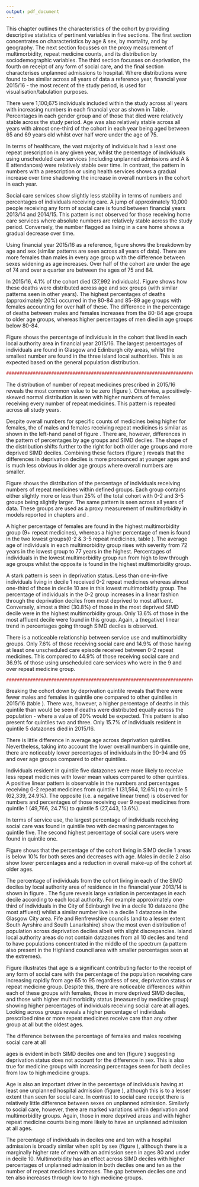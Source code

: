 ```yaml
---
output: pdf_document
---
```


\chapter{Results 1 - Descriptive statistics}\label{ch:results-1}
\thispagestyle{empty}

This chapter outlines the characteristics of the cohort by providing descriptive statistics of pertinent variables in five sections. The first section concentrates on characteristics by age & sex, by mortality, and by geography.  The next section focusses on the proxy measurement of multimorbidity, repeat medicine counts, and its distribution by sociodemographic variables. The third section focusses on deprivation, the fourth on receipt of any form of social care, and the final section characterises unplanned admissions to hospital. Where distributions were found to be similar across all years of data a reference year, financial year 2015/16 - the most recent of the study period, is used for visualisation/tabulation purposes.

\section{Age, sex, mortality, and geography}\label{sec:results1-descr}

\subsection{Participants}\label{subsec:results1-particp}

\begin{table}[h]
\centering
\resizebox{\textwidth}{!}{%
\begin{threeparttable}
\begin{tabular}{@{}llrrrrr@{}}
\toprule
\textbf{Variable} & \textbf{Value} & \textbf{2011/12} & \textbf{2012/13} & \textbf{2013/14} & \textbf{2014/15} & \textbf{2015/16} \\ \midrule
\textbf{N in cohort} &  & 870923 & 895113 & 908300 & 920647 & 924323 \\
\textbf{N died} &  & 35874 (4.1) & 41702 (4.7) & 39346 (4.3) & 42365 (4.6) & 37992 (4.1) \\
\textbf{Sex} & Male & 382598 (43.9) & 395927 (44.2) & 404478 (44.5) & 412128 (44.8) & 415968 (45.0) \\
\textbf{} & Female & 488325 (56.1) & 499186 (55.8) & 503822 (55.5) & 508519 (55.2) & 508355 (55.0) \\
\textbf{Age (years)} & Mean (SD) & 74.8 (7.4) & 74.7 (7.4) & 74.7 (7.4) & 74.7 (7.4) & 74.7 (7.4) \\
\textbf{Age group (years)} & 65-69 & 256764 (29.5) & 269044 (30.1) & 274946 (30.3) & 278708 (30.3) & 282563 (30.6) \\
\textbf{} & 70-74 & 206133 (23.7) & 208831 (23.3) & 211466 (23.3) & 214391 (23.3) & 215895 (23.4) \\
\textbf{} & 75-79 & 170455 (19.6) & 173475 (19.4) & 175402 (19.3) & 176749 (19.2) & 175279 (19.0) \\
\textbf{} & 80-84 & 124680 (14.3) & 127608 (14.3) & 128500 (14.1) & 130149 (14.1) & 130135 (14.1) \\
\textbf{} & 85-89 & 73705 (8.5) & 74938 (8.4) & 75992 (8.4) & 77620 (8.4) & 77694 (8.4) \\
\textbf{} & 90-94 & 30737 (3.5) & 32712 (3.7) & 33711 (3.7) & 34149 (3.7) & 33428 (3.6) \\
\textbf{} & 95 plus & 8449 (1.0) & 8505 (1.0) & 8283 (0.9) & 8881 (1.0) & 9329 (1.0) \\
\textbf{N with  \textgreater{}=1 repeat medicine} &  & 775647 (89.1) & 795502 (88.9) & 807927 (88.9) & 818717 (88.9) & 821862 (88.9) \\
\textbf{Receiving social care} &  & 88036 (10.1) & 95827 (10.7) & 95128 (10.1) & 106242 (11.1) & 107441 (11.6) \\
\textbf{Receiving home care} &  & 41642 (4.8) & 42149 (4.7) & 42746 (4.7) & 42232 (4.6) & 41172 (4.5) \\
\textbf{Resident in care home} &  & 36514 (4.4) & 33293 (4.0) & 31397 (3.7) & 29107 (3.3) & 28156 (3.2) \\
\textbf{\textgreater{}= 1 USC episode} &  & 259147 (29.8) & 272580 (30.5) & 270874 (29.8) & 289539 (31.4) & 285059 (30.8) \\
\textbf{\textgreater{}=1 hospital admission} &  & 133158 (15.3) & 141873 (15.8) & 141746 (15.6) & 147779 (16.1) & 145770 (15.8) \\
\textbf{\textgreater{}=1 A \& E attendance} &  & 172754 (19.8) & 181732 (20.3) & 184101 (20.3) & 190588 (20.7) & 185767 (20.1) \\ \bottomrule
\end{tabular}%
\begin{tablenotes}
\item \footnotesize{All values n(\%) unless otherwise stated}
\item \footnotesize{\emph{Column}-wise percentages within grouped variables}
\end{tablenotes}
\end{threeparttable}%
}
\caption{Characteristics of study population}
\label{tab:results1-cohorttab}
\end{table}

There were 1,100,675 individuals included within the study across all years with increasing numbers in each financial year as shown in Table \ref{tab:results1-cohorttab}.  Percentages in each gender group and of those that died were relatively stable across the study period. Age was also relatively stable across all years with almost one-third of the cohort in each year being aged between 65 and 69 years old whilst over half were under the age of 75. 

In terms of healthcare, the vast majority of individuals had a least one repeat prescription in any given year, whilst the percentage of individuals using unscheduled care services (including unplanned admissions and A & E attendances) were relatively stable over time. In contrast, the pattern in \emph{absolute} numbers with a prescription or using health services shows a gradual increase over time shadowing the increase in overall numbers in the cohort in each year.  

Social care services show slightly less stability in terms of numbers and percentages of individuals receiving care. A jump of approximately 10,000 people receiving any form of social care is found between financial years 2013/14 and 2014/15. This pattern is not observed for those receiving home care services where absolute numbers are relatively stable across the study period. Conversely, the number flagged as living in a care home shows a gradual decrease over time.   

\FloatBarrier
\subsection{Age and sex}\label{subsec:results1-age-sex}

\begin{figure}[]
  \centering
    \includegraphics{figures/chapter-results-1/02_age_sex_plot.pdf}
    \caption{Age and sex distribution. N = 924,323}
    \label{fig:results1-age-sex}
\end{figure}

Using financial year 2015/16 as a reference, figure \ref{fig:results1-age-sex} shows the breakdown by age and sex (similar patterns are seen across all years of data). There are more females than males in every age group with the difference between sexes widening as age increases. Over half of the cohort are under the age of 74 and over a quarter are between the ages of 75 and 84. 

\FloatBarrier
\subsection{Mortality}\label{subsec:results1-mortality}

\begin{figure}[h]
  \centering
    \includegraphics{figures/chapter-results-1/03_deaths_plot.pdf}
    \caption{Mortality. N = 37,992}
    \label{fig:results1-mortality}
\end{figure}

In 2015/16, 4.1% of the cohort died (37,992 individuals). Figure \ref{fig:results1-mortality} shows how these deaths were distributed across age and sex groups (with similar patterns seen in other years). The highest percentages of deaths (approximately 20%) occurred in the 80-84 and 85-89 age groups with females accounting for over half of these. The difference in the percentage of deaths between males and females increases from the 80-84 age groups to older age groups, whereas higher percentages of men died in age groups below 80-84.


\FloatBarrier
\subsection{Local authorities}\label{subsec:results1-la}

Figure \ref{fig:results1-la} shows the percentage of individuals in the cohort that lived in each local authority area in financial year 2015/16. The largest percentages of individuals are found in Glasgow and Edinburgh city areas, whilst the smallest number are found in the three island local authorities. This is as expected based on the general population distribution. 

\begin{figure}[h]
  \centering
    \includegraphics{figures/chapter-results-1/04_la_count.pdf}
    \caption{Distribution of cohort by local authority. N = 924,323}
    \label{fig:results1-la}
\end{figure}

```r
##################################################################################################
```
\FloatBarrier
\section{Repeat medicines}\label{sec:results1-mm-meds}
\subsection{Distribution by sex}\label{subsec:results1-meds-sex}

The distribution of number of repeat medicines prescribed in 2015/16 reveals the most common value to be zero (figure \ref{fig:results1-meds-hist}). Otherwise, a positively-skewed normal distribution is seen with higher numbers of females receiving every number of repeat medicines. This pattern is repeated across all study years.     

\begin{figure}[h]
  \centering
    \includegraphics{figures/chapter-results-1/10_total_meds_hist_2.pdf}
    \caption{Number of individuals receiving specific counts of repeat medicines. N = 924,323}
    \label{fig:results1-meds-hist}
\end{figure}

\FloatBarrier
\subsection{Percentage by sex, age group, and deprivation}\label{subsec:results1-meds-age}

\begin{figure}[h]
  \centering
    \includegraphics{figures/chapter-results-1/combined_meds_plot.pdf}
    \caption{Percetnage of individuals receiving repeat medicines}
    \label{fig:results1-meds-age-grp}
\end{figure}

Despite overall numbers for specific counts of medicines being higher for females, the \emph{percentage} of males and females receiving repeat medicines is similar as shown in the left-hand panel of figure \ref{fig:results1-meds-age-grp}. There are, however, differences in the pattern of percentages by age groups and SIMD deciles. The shape of the distribution shifts further to the right for both older age groups and more deprived SIMD deciles. Combining these factors (figure \ref{fig:results1-meds-simd-age}) reveals that the differences in deprivation deciles is more pronounced at younger ages and is much less obvious in older age groups where overall numbers are smaller.    

\begin{figure}[h]
  \centering
    \includegraphics{figures/chapter-results-1/meds_simd_age_plot.pdf}
    \caption{Repeat medicines by age group and SIMD decile}
    \label{fig:results1-meds-simd-age}
\end{figure}

\FloatBarrier
\subsection{Multimorbidity (repeat medicine) groups}\label{subsec:results1-meds}

\begin{figure}[h]
  \centering
    \includegraphics{figures/chapter-results-1/08_pis_group_plot.pdf}
    \caption{Distribution of repeat medicines by group (labelling needs changed)}
    \label{fig:results1-meds-grp}
\end{figure}

Figure \ref{fig:results1-meds-grp} shows the distribution of the percentage of individuals receiving numbers of repeat medicines within defined groups. Each group contains either slightly more or less than 25% of the total cohort with 0-2 and 3-5 groups being slightly larger. The same pattern is seen across all years of data. These groups are used as a proxy measurement of multimorbidity in models reported in chapters \ref{ch:res2} and \ref{ch:res-3}. 

\begin{table}[]
\centering
\resizebox{\textwidth}{!}{%
\begin{threeparttable}
\begin{tabular}{@{}llrrrrr@{}}
\toprule
\textbf{Variable} & \textbf{Value} & \textbf{\begin{tabular}[c]{@{}r@{}}Repeat Meds:\\ 0-2\end{tabular}} & \textbf{\begin{tabular}[c]{@{}r@{}}Repeat Meds:\\ 3-5\end{tabular}} & \textbf{\begin{tabular}[c]{@{}r@{}}Repeat Meds:\\ 6-8\end{tabular}} & \textbf{\begin{tabular}[c]{@{}r@{}}Repeat Meds:\\ 9+\end{tabular}} & \textbf{Total} \\ \midrule
\textbf{Sex} & Male & 117562 (28.3) & 119689 (28.8) & 94790 (22.8) & 83927 (20.2) & 415968 \\
\textbf{} & Female & 132807 (26.1) & 141500 (27.8) & 116330 (22.9) & 117718 (23.2) & 508355 \\
\textbf{Mortality} & Dead & 8326 (21.9) & 9182 (24.2) & 8657 (22.8) & 11827 (31.1) & 37992 \\
\textbf{} & Alive & 242043 (27.3) & 252007 (28.4) & 202463 (22.8) & 189818 (21.4) & 886331 \\
\textbf{Age} & Mean (SD) & 72 (6.3) & 74.4 (7.2) & 76.3 (7.6) & 77 (7.5) &  \\
\textbf{Age group} & 65-69 & 113437 (40.1) & 81178 (28.7) & 48460 (17.2) & 39488 (14.0) & 282563 \\
\textbf{} & 70-74 & 63704 (29.5) & 64409 (29.8) & 46413 (21.5) & 41369 (19.2) & 215895 \\
\textbf{} & 75-79 & 36591 (20.9) & 50161 (28.6) & 44150 (25.2) & 44377 (25.3) & 175279 \\
\textbf{} & 80-84 & 20398 (15.7) & 34397 (26.4) & 36557 (28.1) & 38783 (29.8) & 130135 \\
\textbf{} & 85-89 & 10337 (13.3) & 19841 (25.5) & 22793 (29.3) & 24723 (31.8) & 77694 \\
\textbf{} & 90-94 & 4479 (13.4) & 8612 (25.8) & 10033 (30.0) & 10304 (30.8) & 33428 \\
\textbf{} & 95 plus & 1423 (15.3) & 2591 (27.8) & 2714 (29.1) & 2601 (27.9) & 9329 \\
\textbf{SIMD Decile} & 1 - most deprived & 14317 (18.6) & 18460 (24.0) & 19313 (25.1) & 24980 (32.4) & 77070 \\
\textbf{} & 2 & 17247 (20.2) & 21936 (25.7) & 21373 (25.0) & 24786 (29.0) & 85342 \\
\textbf{} & 3 & 20252 (21.3) & 25209 (26.6) & 23726 (25.0) & 25734 (27.1) & 94921 \\
\textbf{} & 4 & 23053 (23.9) & 26627 (27.7) & 23088 (24.0) & 23532 (24.4) & 96300 \\
\textbf{} & 5 & 25748 (26.1) & 27977 (28.4) & 22904 (23.3) & 21834 (22.2) & 98463 \\
\textbf{} & 6 & 28867 (28.9) & 28914 (29.0) & 22146 (22.2) & 19940 (20.0) & 99867 \\
\textbf{} & 7 & 29569 (30.9) & 27851 (29.1) & 20850 (21.8) & 17415 (18.2) & 95685 \\
\textbf{} & 8 & 28977 (31.3) & 27783 (30.0) & 19723 (21.3) & 15981 (17.3) & 92464 \\
\textbf{} & 9 & 30020 (32.3) & 28256 (30.4) & 19781 (21.3) & 15005 (16.1) & 93062 \\
\textbf{} & 10 - most affluent & 32319 (35.5) & 28176 (30.9) & 18216 (20.0) & 12438 (13.6) & 91149 \\
\textbf{Any form of Social Care} & No Social Care & 241929 (29.6) & 240595 (29.5) & 181094 (22.2) & 153264 (18.8) & 816882 \\
\textbf{} & Social Care & 8440 (7.9) & 20594 (19.2) & 30026 (27.9) & 48381 (45.0) & 107441 \\
\textbf{Any USC episode} & No USC & 209153 (32.7) & 196097 (30.7) & 137476 (21.5) & 96538 (15.1) & 639264 \\
\textbf{} & USC & 41216 (14.5) & 65092 (22.8) & 73644 (25.8) & 105107 (36.9) & 285059 \\ \bottomrule
\end{tabular}%
\begin{tablenotes}
\item \footnotesize{All values n(\%) unless otherwise stated} 
\item \footnotesize{\emph{Row}-wise percentages within grouped variables}
\item \footnotesize{USC = Unscheduled care}
\end{tablenotes}
\end{threeparttable}%
}
\caption{Cohort 2015/16 by Multimorbidity (repeat medicine) groups. N = 924,323}
\label{tab:res1-mmgroups}
\end{table}


A higher percentage of females are found in the highest multimorbidity group (9+ repeat medicines), whereas a higher percentage of men is found in the two lowest groups(0-2 & 3-5 repeat medicines, table \ref{tab:res1-mmgroups}). The average age of individuals in each multimorbidity group rises with severity from 72 years in the lowest group to 77 years in the highest. Percentages of individuals in the lowest multimorbidity group run from high to low through age groups whilst the opposite is found in the highest multimorbidity group.   

A stark pattern is seen in deprivation status. Less than one-in-five individuals living in decile 1 received 0-2 repeat medicines whereas almost one-third of those in decile 10 are in this lowest multimorbidity group. The percentage of individuals in the 0-2 group increases in a linear fashion through the deprivation deciles from most deprived to most affluent. Conversely, almost a third (30.8%) of those in the most deprived SIMD decile were in the highest multimorbidity group. Only 13.6% of those in the most affluent decile were found in this group. Again, a (negative) linear trend in percentages going through SIMD deciles is observed. 

There is a noticeable relationship between service use and multimorbidity groups. Only 7.6% of those receiving social care and 14.9% of those having at least one unscheduled care episode received between 0-2 repeat medicines. This compared to 44.9% of those receiving social care and 36.9% of those using unscheduled care services who were in the 9 and over repeat medicine group. 

```r
##################################################################################################
```

\FloatBarrier
\section{Deprivation}\label{sec:results1-deprivation}


\subsection{Participants}\label{subsec:dep-parps}

\begin{table}[h]
\centering
\resizebox{\textwidth}{!}{%
\begin{threeparttable}
\begin{tabular}{@{}llrrrrrr@{}}
\toprule
\textbf{Variable} & \textbf{Value} & \textbf{\begin{tabular}[c]{@{}r@{}}Quintile 1\\ (most deprived)\end{tabular}} & \textbf{Quintile 2} & \textbf{Quintile 3} & \textbf{Quintile 4} & \textbf{\begin{tabular}[c]{@{}r@{}}Quintile 5\\ (most affluent)\end{tabular}} & \textbf{Total} \\ \midrule
\textbf{Sex} & Male & 71081 (17.1) & 83977 (20.2) & 89996 (21.6) & 86628 (20.8) & 84286 (20.3) & 415968 \\
\textbf{} & Female & 91331 (18.0) & 107244 (21.1) & 108334 (21.3) & 101521 (20.0) & 99925 (19.7) & 508355 \\
\textbf{Mortality} & Died & 8398 (22.1) & 8688 (22.9) & 8099 (21.3) & 6848 (18.0) & 5959 (15.7) & 37992 \\
\textbf{} & Alive & 154014 (17.4) & 182533 (20.6) & 190231 (21.5) & 181301 (20.5) & 178252 (20.1) & 886331 \\
\textbf{Age} & Mean (SD) & 74.7 (7.3) & 74.9 (7.4) & 74.7 (7.4) & 74.6 (7.4) & 74.7 (7.5) &  \\
\textbf{Age group} & 65-69 & 48977 (17.3) & 56371 (19.9) & 60557 (21.4) & 59224 (21.0) & 57434 (20.3) & 282563 \\
\textbf{} & 70-74 & 37526 (17.4) & 44042 (20.4) & 46823 (21.7) & 44840 (20.8) & 42664 (19.8) & 215895 \\
\textbf{} & 75-79 & 31883 (18.2) & 37192 (21.2) & 37658 (21.5) & 34598 (19.7) & 33948 (19.4) & 175279 \\
\textbf{} & 80-84 & 23666 (18.2) & 28274 (21.7) & 27279 (21.0) & 25350 (19.5) & 25566 (19.6) & 130135 \\
\textbf{} & 85-89 & 13338 (17.2) & 16545 (21.3) & 16579 (21.3) & 15570 (20.0) & 15662 (20.2) & 77694 \\
\textbf{} & 90-94 & 5533 (16.6) & 6968 (20.8) & 7352 (22.0) & 6639 (19.9) & 6936 (20.7) & 33428 \\
\textbf{} & 95 plus & 1489 (16.0) & 1829 (19.6) & 2082 (22.3) & 1928 (20.7) & 2001 (21.4) & 9329 \\
\textbf{Total repeat medicines} & Mean (SD) & 6.6 (4.4) & 6 (4.2) & 5.4 (4.1) & 5 (3.9) & 4.6 (3.7) &  \\
\textbf{Medicines group} & 0-2 & 31564 (12.6) & 43305 (17.3) & 54615 (21.8) & 58546 (23.4) & 62339 (24.9) & 250369 \\
\textbf{} & 03-May & 40396 (15.5) & 51836 (19.8) & 56891 (21.8) & 55634 (21.3) & 56432 (21.6) & 261189 \\
\textbf{} & 06-Aug & 40686 (19.3) & 46814 (22.2) & 45050 (21.3) & 40573 (19.2) & 37997 (18.0) & 211120 \\
\textbf{} & 9+ & 49766 (24.7) & 49266 (24.4) & 41774 (20.7) & 33396 (16.6) & 27443 (13.6) & 201645 \\
\textbf{Receiving social care} &  & 24848 (23.1) & 27209 (25.3) & 22531 (21.0) & 18033 (16.8) & 14820 (13.8) & 107441 \\
\textbf{Receiving home care} &  & 10063 (24.4) & 10482 (25.5) & 8504 (20.7) & 6694 (16.3) & 5429 (13.2) & 41172 \\
\textbf{\textgreater{}=1 episode USC} &  & 59898 (21.0) & 63211 (22.2) & 59044 (20.7) & 52933 (18.6) & 49973 (17.5) & 285059 \\
\textbf{\textgreater{}= 1 unplanned hospital admission} &  & 33362 (22.9) & 33625 (23.1) & 30222 (20.7) & 25601 (17.6) & 22960 (15.8) & 145770 \\
\textbf{\textgreater{}= 1 A \& E attendance} &  & 41212 (22.2) & 42645 (23.0) & 37409 (20.1) & 32794 (17.7) & 31707 (17.1) & 185767 \\ \bottomrule
\end{tabular}%
\begin{tablenotes}
\item \footnotesize{All values n(\%) unless otherwise stated} 
\item \footnotesize{\emph{Row}-wise percentages within grouped variables}
\item \footnotesize{USC = Unscheduled care}
\end{tablenotes}
\end{threeparttable}%
}
\caption{Characteristics of study population by deprivation quintile 2015/16. N = 924,323}
\label{tab:results1-deprivation}
\end{table}

Breaking the cohort down by deprivation quintile reveals that there were fewer males and females in quintile one compared to other quintiles in 2015/16 (table \ref{tab:results1-deprivation}). There was, however, a higher percentage of deaths in this quintile than would be seen if deaths were distributed equally across the population - where a value of 20% would be expected. This pattern is also present for quintiles two and three. Only 15.7% of individuals resident in quintile 5 datazones died in 2015/16. 

There is little difference in average age across deprivation quintiles. Nevertheless, taking into account the lower overall numbers in quintile one, there are noticeably lower percentages of individuals in the 90-94 and 95 and over age groups compared to other quintiles.

Individuals resident in quintile five datazones were more likely to receive less repeat medicines with lower mean values compared to other quintiles. A positive linear pattern is observable in the numbers and percentages receiving 0-2 repeat medicines from quintile 1 (31,564, 12.6%) to quintile 5 (62,339, 24.9%). The opposite (i.e. a negative linear trend) is observed for numbers and percentages of those receiving over 9 repeat medicines from quintile 1 (49,766, 24.7%) to quintile 5 (27,443, 13.6%). 

In terms of service use, the largest percentage of individuals receiving social care was found in quintile two with decreasing percentages to quintile five. The second highest percentage of social care users were found in quintile one. 

\FloatBarrier
\subsection{Deprivation by age and sex}\label{subsec:dep-agesex}

\begin{figure}[h]
  \centering
    \includegraphics{figures/chapter-results-1/06_age_sex_simd_plot.pdf}
    \caption{Breakdown of population by age group, sex, and SIMD decile}
    \label{fig:results1-age_simd}
\end{figure}

Figure \ref{fig:results1-age_simd} shows that the percentage of the cohort living in SIMD decile 1 areas is below 10% for both sexes and decreases with age. Males in decile 2 also show lower percentages and a reduction in overall make-up of the cohort at older ages.  

\FloatBarrier
\subsection{Deprivation by local authority}\label{subsec:dep-la}

The percentage of individuals from the cohort living in each of the SIMD deciles by local authority area of residence in the financial year 2013/14 is shown in figure \ref{fig:results1-la-simd}. The figure reveals large variation in percentages in each decile according to each local authority. For example approximately one-third of individuals in the City of Edinburgh live in a decile 10 datazone (the most affluent) whilst a similar number live in a decile 1 datazone in the Glasgow City area. Fife and Renfrewshire councils (and to a lesser extent South Ayrshire and South Lanarkshire) show the most even distribution of population across deprivation deciles albeit with slight discrepancies. Island local authority areas do not contain datazones from all 10 deciles and tend to have populations concentrated in the middle of the spectrum (a pattern also present in the Highland council area with smaller percentages seen at the extremes).    

\begin{figure}[h]
  \centering
    \includegraphics{figures/chapter-results-1/05_simd_la.pdf}
    \caption{Distribution of cohort by local authority and SIMD decile (Decile 1 - most deprived)}
    \label{fig:results1-la-simd}
\end{figure}

\FloatBarrier
\section{Social Care}\label{sec:res1-sc}

\begin{figure}[h]
  \centering
    \includegraphics{figures/chapter-results-1/13_comb_3.pdf}
    \caption{Receipt of social care (a)}
    \label{fig:results1-sc-demos}
\end{figure}

Figure \ref{fig:results1-sc-demos} illustrates that age is a significant contributing factor to the receipt of any form of social care with the percentage of the population receiving care increasing rapidly from age 65 to 95 regardless of sex, deprivation status or repeat medicine group. Despite this, there are noticeable differences within each of these groups with females, those in more deprived SIMD deciles, and those with higher multimorbidity status (measured by medicine group) showing higher percentages of individuals receiving social care at all ages. Looking across groups reveals a higher percentage of individuals prescribed nine or more repeat medicines receive care than any other group at all but the oldest ages.   

The difference between the percentage of females and males receiving social care at all    

\begin{figure}[h]
  \centering
    \includegraphics{figures/chapter-results-1/13_comb_4.pdf}
    \caption{Receipt of social care (b)}
    \label{fig:results1-sc-simd-split}
\end{figure}

ages is evident in both SIMD deciles one and ten (figure \ref{fig:results1-sc-simd-split}) suggesting deprivation status does not account for the difference in sex. This is also true for medicine groups with increasing percentages seen for both deciles from low to high medicine groups.

\FloatBarrier
\section{Unplanned hospital admission}\label{sec:res1-adm}

\begin{figure}[h]
  \centering
    \includegraphics{figures/chapter-results-1/13_comb_1.pdf}
    \caption{Unplanned hospital admission (a)}
    \label{fig:results1-adm-demos}
\end{figure}

Age is also an important driver in the percentage of individuals having at least one unplanned hospital admission (figure \ref{fig:results1-adm-demos}), although this is to a lesser extent than seen for social care. In contrast to social care receipt there is relatively little difference between sexes on unplanned admission. Similarly to social care, however, there are marked variations within deprivation and multimorbidity groups. Again, those in more deprived areas and with higher repeat medicine counts being more likely to have an unplanned admission at all ages.

The percentage of individuals in deciles one and ten with a hospital admission is broadly similar when split by sex (figure \ref{fig:results1-adm-simd-split}), although there is a marginally higher rate of men with an admission seen in ages 80 and under in decile 10. Multimorbidity has an effect across SIMD deciles with higher percentages of unplanned admission in both deciles one and ten as the number of repeat medicines increases. The gap between deciles one and ten also increases through low to high medicine groups. 

\begin{figure}[h]
  \centering
    \includegraphics{figures/chapter-results-1/13_comb_2.pdf}
    \caption{Unplanned hospital admission (b)}
    \label{fig:results1-adm-simd-split}
\end{figure}
